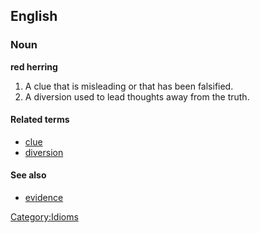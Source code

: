 ==English==
===Noun===
'''red herring'''
# A clue that is misleading or that has been falsified.
# A diversion used to lead thoughts away from the truth.

====Related terms====
*[[clue]]
*[[diversion]]

====See also====
*[[evidence]]

[[Category:Idioms]]